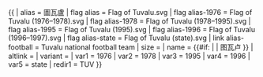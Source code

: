{{ {{{1<noinclude>|country showdata</noinclude>}}}
| alias = 圖瓦盧
| flag alias = Flag of Tuvalu.svg
| flag alias-1976 = Flag of Tuvalu (1976–1978).svg
| flag alias-1978 = Flag of Tuvalu (1978–1995).svg
| flag alias-1995 = Flag of Tuvalu (1995).svg
| flag alias-1996 = Flag of Tuvalu (1996–1997).svg
| flag alias-state = Flag of Tuvalu (state).svg
| link alias-football = Tuvalu national {{{mw|}}} football team
| size = {{{size|}}}
| name = {{#if: {{{name|}}} | {{{name|}}} | 图瓦卢 }}
| altlink = {{{altlink|}}}
| variant = {{{variant|}}}
<noinclude>
| var1 = 1976
| var2 = 1978
| var3 = 1995
| var4 = 1996
| var5 = state
| redir1 = TUV
</noinclude>
}}